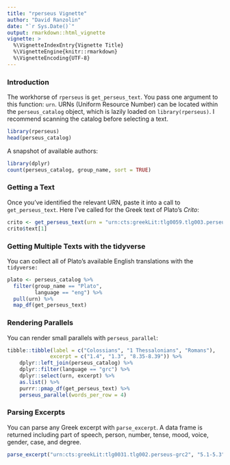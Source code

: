 ```yaml
---
title: "rperseus Vignette"
author: "David Ranzolin"
date: "`r Sys.Date()`"
output: rmarkdown::html_vignette
vignette: >
  %\VignetteIndexEntry{Vignette Title}
  %\VignetteEngine{knitr::rmarkdown}
  %\VignetteEncoding{UTF-8}
---
```


### Introduction

The workhorse of `rperseus` is `get_perseus_text`. You pass one argument to this function: `urn`. URNs (Uniform Resource Number) can be located within the `perseus_catalog` object, which is lazily loaded on `library(rperseus)`. I recommend scanning the catalog before selecting a text.

```r
library(rperseus)
head(perseus_catalog)
```

A snapshot of available authors:

```r
library(dplyr)
count(perseus_catalog, group_name, sort = TRUE)
```

### Getting a Text

Once you've identified the relevant URN, paste it into a call to `get_perseus_text`. Here I've called for the Greek text of Plato's *Crito*:

```r
crito <- get_perseus_text(urn = "urn:cts:greekLit:tlg0059.tlg003.perseus-grc2")
crito$text[1]
```

### Getting Multiple Texts with the tidyverse

You can collect all of Plato's available English translations with the `tidyverse:`

```r
plato <- perseus_catalog %>% 
  filter(group_name == "Plato",
         language == "eng") %>% 
  pull(urn) %>% 
  map_df(get_perseus_text)
```

### Rendering Parallels

You can render small parallels with `perseus_parallel`:

```r
tibble::tibble(label = c("Colossians", "1 Thessalonians", "Romans"),
              excerpt = c("1.4", "1.3", "8.35-8.39")) %>%
    dplyr::left_join(perseus_catalog) %>%
    dplyr::filter(language == "grc") %>%
    dplyr::select(urn, excerpt) %>%
    as.list() %>%
    purrr::pmap_df(get_perseus_text) %>%
    perseus_parallel(words_per_row = 4)
```

### Parsing Excerpts

You can parse any Greek excerpt with `parse_excerpt`. A data frame is returned including part of speech, person, number, tense, mood, voice, gender, case, and degree.

```r
parse_excerpt("urn:cts:greekLit:tlg0031.tlg002.perseus-grc2", "5.1-5.3")
```




